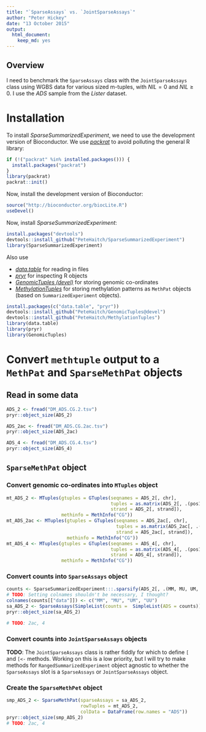 ```yaml
---
title: "`SparseAssays` vs. `JointSparseAssays`"
author: "Peter Hickey"
date: "13 October 2015"
output: 
  html_document: 
    keep_md: yes
---
```


## Overview

I need to benchmark the `SparseAssays` class with the `JointSparseAssays` class using WGBS data for various sized m-tuples, with $NIL = 0$ and $NIL \geq 0$. I use the _ADS_ sample from the _Lister_ dataset.

# Installation

To install _SparseSummarizedExperiment_, we need to use the development version of Bioconductor. We use [_packrat_](https://cran.r-project.org/web/packages/packrat/index.html) to avoid polluting the general R library:

```r
if (!("packrat" %in% installed.packages())) {
  install.packages("packrat")
}
library(packrat)
packrat::init()
```

Now, install the development version of Bioconductor:

```r
source("http://bioconductor.org/biocLite.R")
useDevel()
```

Now, install _SparseSummarizedExperiment_:

```r
install.packages("devtools")
devtools::install_github("PeteHaitch/SparseSummarizedExperiment")
library(SparseSummarizedExperiment)
```

Also use 

- [_data.table_](https://cran.r-project.org/web/packages/data.table/index.html) for reading in files
- [_pryr_](https://cran.r-project.org/web/packages/data.table/index.html) for inspecting R objects
- [_GenomicTuples (devel)_](http://bioconductor.org/packages/GenomicTuples/) for storing genomic co-ordinates
- [_MethylationTuples_](http://bioconductor.org/packages/MethylationTuples/) for storing methylation patterns as `MethPat` objects (based on `SummarizedExperiment` objects).

```r
install.packages(c("data.table", "pryr"))
devtools::install_github("PeteHaitch/GenomicTuples@devel")
devtools::install_github("PeteHaitch/MethylationTuples")
library(data.table)
library(pryr)
library(GenomicTuples)
```

# Convert `methtuple` output to a `MethPat` and `SparseMethPat` objects

## Read in some data

```r
ADS_2 <- fread("DM_ADS.CG.2.tsv")
pryr::object_size(ADS_2)

ADS_2ac <- fread("DM_ADS.CG.2ac.tsv")
pryr::object_size(ADS_2ac)

ADS_4 <- fread("DM_ADS.CG.4.tsv")
pryr::object_size(ADS_4)
```

## `SparseMethPat` object

### Convert genomic co-ordinates into `MTuples` object

```r
mt_ADS_2 <- MTuples(gtuples = GTuples(seqnames = ADS_2[, chr],
                                      tuples = as.matrix(ADS_2[, .(pos1, pos2)]),
                                      strand = ADS_2[, strand]),
                    methinfo = MethInfo("CG"))
mt_ADS_2ac <- MTuples(gtuples = GTuples(seqnames = ADS_2ac[, chr],
                                        tuples = as.matrix(ADS_2ac[, .(pos1, pos2)]),
                                        strand = ADS_2ac[, strand]),
                      methinfo = MethInfo("CG"))
mt_ADS_4 <- MTuples(gtuples = GTuples(seqnames = ADS_4[, chr],
                                      tuples = as.matrix(ADS_4[, .(pos1, pos2, pos3, pos4)]),
                                      strand = ADS_4[, strand]),
                    methinfo = MethInfo("CG"))
```

### Convert counts into `SparseAssays` object

```r
counts <- SparseSummarizedExperiment:::.sparsify(ADS_2[, .(MM, MU, UM, UU)])
# TODO: Setting colnames shouldn't be necessary, I thought?
colnames(counts[["data"]]) <- c("MM", "MU", "UM", "UU")
sa_ADS_2 <- SparseAssays(SimpleList(counts =  SimpleList(ADS = counts)))
pryr::object_size(sa_ADS_2)

# TODO: 2ac, 4
```


### Convert counts into `JointSparseAssays` objects

__TODO__: The `JointSparseAssays` class is rather fiddly for which to define `[` and `[<-` methods. Working on this is a low priority, but I will try to make methods for `RangedSummarizedExperiment` object agnostic to whether the `SparseAssays` slot is a `SparseAssays` or `JointSparseAssays` object.

### Create the `SparseMethPet` object

```r
smp_ADS_2 <- SparseMethPat(sparseAssays = sa_ADS_2, 
                           rowTuples = mt_ADS_2,
                           colData = DataFrame(row.names = "ADS"))
pryr::object_size(smp_ADS_2)
# TODO: 2ac, 4
```
